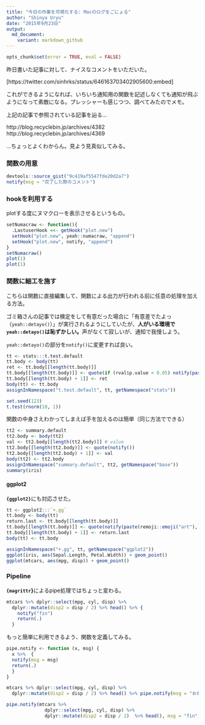 ```yaml
---
title: "今日の作業を可視化する: Macのログをごにょる"
author: "Shinya Uryu"
date: "2015年9月23日"
output: 
  md_document:
    variant: markdown_github
---
```


```r
opts_chunk$set(error = TRUE, eval = FALSE)
```

昨日書いた記事に対して、ナイスなコメントをいただいた。



[https://twitter.com/sinhrks/status/646163703402905600:embed]



これができるようになれば、いちいち通知用の関数を記述しなくても通知が飛ぶようになって素敵になる。プレッシャーも感じつつ、調べてみたのでメモ。

上記の記事で参照されている記事を辿る...

http://blog.recyclebin.jp/archives/4382
http://blog.recyclebin.jp/archives/4369

...ちょっとよくわからん。見よう見真似してみる。

### 関数の用意

```r
devtools::source_gist("9c419af5547fde20d2a7")
notify(msg = "完了した際のコメント")
```

### hookを利用する

plotする度にヌマクローを表示させるというもの。

```r
setNumacraw <- function(){
  .LastuserHook <<- getHook("plot.new")
  setHook("plot.new", yeah::numacraw, "append")
  setHook("plot.new", notify, "append")
}
setNumacraw()
plot(1)
plot(1)
```

### 関数に細工を施す

こちらは関数に直接編集して、関数による出力が行われる前に任意の処理を加える方法。

ゴミ箱さんの記事では検定をして有意だった場合に「有意差でたよっ（`yeah::detayo()`）」が実行されるようにしていたが、**人がいる環境で`yeah::detayo()`は恥ずかしい。**声がなくて寂しいが、通知で我慢しよう。

`yeah::detayo()`の部分を`notify()`に変更すれば良い。

```r
tt <- stats:::t.test.default
tt.body <- body(tt)
ret <- tt.body[[length(tt.body)]]
tt.body[[length(tt.body)]] <- quote(if (rval$p.value < 0.05) notify(paste("有意差でたよっ", remoji::emoji("+1"), "P = ", rval$p.value)))
tt.body[[length(tt.body) + 1]] <- ret
body(tt) <- tt.body
assignInNamespace("t.test.default", tt, getNamespace("stats"))
```

```r
set.seed(123)
t.test(rnorm(10, 1))
```

関数の中身さえわかってしまえば手を加えるのは簡単（同じ方法でできる）

```r
tt2 <- summary.default
tt2.body <- body(tt2)
val <- tt2.body[[length(tt2.body)]] # value
tt2.body[[length(tt2.body)]] <- quote(notify())
tt2.body[[length(tt2.body) + 1]] <- val
body(tt2) <- tt2.body
assignInNamespace("summary.default", tt2, getNamespace("base"))
summary(iris)
```

#### ggplot2

**`{ggplot2}`**にも対応させた。

```r
tt <- ggplot2:::`+.gg`
tt.body <- body(tt)
return.last <- tt.body[[length(tt.body)]]
tt.body[[length(tt.body)]] <- quote(notify(paste(remoji::emoji("art"), "Finished", remoji::emoji("beer"))))
tt.body[[length(tt.body) + 1]] <- return.last
body(tt) <- tt.body

assignInNamespace("+.gg", tt, getNamespace("ggplot2"))
ggplot(iris, aes(Sepal.Length, Petal.Width)) + geom_point()
ggplot(mtcars, aes(mpg, disp)) + geom_point()
```

### Pipeline

**`{magrittr`}**によるpipe処理ではちょっと変わる。

```r
mtcars %>% dplyr::select(mpg, cyl, disp) %>% 
  dplyr::mutate(disp2 = disp / 2) %>% head() %>% {
    notify("fin")
    return(.)
  }
```

もっと簡単に利用できるよう、関数を定義してみる。

```r
pipe.notify <- function (x, msg) {
  x %>%  {
  notify(msg = msg)
  return(.)
  }
}
```

```r
mtcars %>% dplyr::select(mpg, cyl, disp) %>% 
  dplyr::mutate(disp2 = disp / 2) %>% head() %>% pipe.notify(msg = "おわた")

pipe.notify(mtcars %>% 
              dplyr::select(mpg, cyl, disp) %>% 
              dplyr::mutate(disp2 = disp / 2)  %>% head(), msg = "fin")
```


